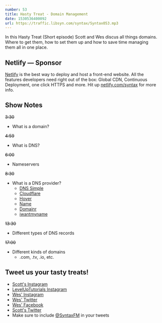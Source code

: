 ```yaml
---
number: 53
title: Hasty Treat - Domain Management
date: 1530536400092
url: https://traffic.libsyn.com/syntax/Syntax053.mp3
---
```


In this Hasty Treat (Short episode) Scott and Wes discus all things domains. Where to get them, how to set them up and how to save time managing them all in one place.

## Netlify — Sponsor

[Netlify](https://netlify.com/syntax) is the best way to deploy and host a front-end website. All the features developers need right out of the box: Global CDN, Continuous Deployment, one click HTTPS and more. Hit up [netlify.com/syntax](https://netlify.com/syntax) for more info.

## Show Notes

~~3:30~~

* What is a domain?

~~4:59~~

* What is DNS?

~~6:00~~

* Nameservers

~~8:30~~

* What is a DNS provider?
  * [DNS Simple](https://dnsimple.com/)
  * [Cloudflare](https://www.cloudflare.com/)
  * [Hover](https://www.hover.com/)
  * [Name](https://www.name.com/)
  * [Domainr](https://domainr.com/)
  * [iwantmyname](https://iwantmyname.com/)

~~13:30~~

* Different types of DNS records

~~17:00~~

* Different kinds of domains
  * .com, .tv, .io, etc.

## Tweet us your tasty treats!

* [Scott's Instagram](https://www.instagram.com/stolinski/)
* [LevelUpTutorials Instagram](https://www.instagram.com/LevelUpTutorials/)
* [Wes' Instagram](https://www.instagram.com/wesbos/)
* [Wes' Twitter](https://twitter.com/wesbos)
* [Wes' Facebook](https://www.facebook.com/wesbos.developer)
* [Scott's Twitter](https://twitter.com/stolinski)
* Make sure to include [@SyntaxFM](https://twitter.com/SyntaxFM) in your tweets
